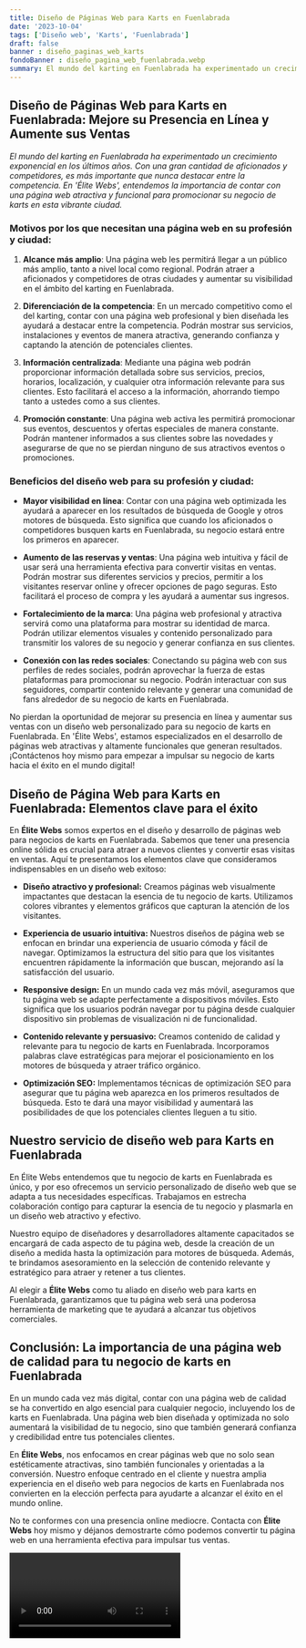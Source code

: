 ```yaml
---
title: Diseño de Páginas Web para Karts en Fuenlabrada
date: '2023-10-04'
tags: ['Diseño web', 'Karts', 'Fuenlabrada']
draft: false
banner : diseño_paginas_web_karts
fondoBanner : diseño_pagina_web_fuenlabrada.webp
summary: El mundo del karting en Fuenlabrada ha experimentado un crecimiento exponencial en los últimos años. Con una gran cantidad de aficionados y competidores, es más importante que nunca destacar entre la competencia. En 'Élite Webs', entendemos la importancia de contar con una página web atractiva y funcional para promocionar su negocio de karts en esta vibrante ciudad.
---
```


## Diseño de Páginas Web para Karts en Fuenlabrada: Mejore su Presencia en Línea y Aumente sus Ventas

*El mundo del karting en Fuenlabrada ha experimentado un crecimiento exponencial en los últimos años. Con una gran cantidad de aficionados y competidores, es más importante que nunca destacar entre la competencia. En 'Élite Webs', entendemos la importancia de contar con una página web atractiva y funcional para promocionar su negocio de karts en esta vibrante ciudad.*

### Motivos por los que necesitan una página web en su profesión y ciudad:

1. **Alcance más amplio**: Una página web les permitirá llegar a un público más amplio, tanto a nivel local como regional. Podrán atraer a aficionados y competidores de otras ciudades y aumentar su visibilidad en el ámbito del karting en Fuenlabrada.

2. **Diferenciación de la competencia**: En un mercado competitivo como el del karting, contar con una página web profesional y bien diseñada les ayudará a destacar entre la competencia. Podrán mostrar sus servicios, instalaciones y eventos de manera atractiva, generando confianza y captando la atención de potenciales clientes.

3. **Información centralizada**: Mediante una página web podrán proporcionar información detallada sobre sus servicios, precios, horarios, localización, y cualquier otra información relevante para sus clientes. Esto facilitará el acceso a la información, ahorrando tiempo tanto a ustedes como a sus clientes.

4. **Promoción constante**: Una página web activa les permitirá promocionar sus eventos, descuentos y ofertas especiales de manera constante. Podrán mantener informados a sus clientes sobre las novedades y asegurarse de que no se pierdan ninguno de sus atractivos eventos o promociones.

### Beneficios del diseño web para su profesión y ciudad:

- **Mayor visibilidad en línea**: Contar con una página web optimizada les ayudará a aparecer en los resultados de búsqueda de Google y otros motores de búsqueda. Esto significa que cuando los aficionados o competidores busquen karts en Fuenlabrada, su negocio estará entre los primeros en aparecer.

- **Aumento de las reservas y ventas**: Una página web intuitiva y fácil de usar será una herramienta efectiva para convertir visitas en ventas. Podrán mostrar sus diferentes servicios y precios, permitir a los visitantes reservar online y ofrecer opciones de pago seguras. Esto facilitará el proceso de compra y les ayudará a aumentar sus ingresos.

- **Fortalecimiento de la marca**: Una página web profesional y atractiva servirá como una plataforma para mostrar su identidad de marca. Podrán utilizar elementos visuales y contenido personalizado para transmitir los valores de su negocio y generar confianza en sus clientes.

- **Conexión con las redes sociales**: Conectando su página web con sus perfiles de redes sociales, podrán aprovechar la fuerza de estas plataformas para promocionar su negocio. Podrán interactuar con sus seguidores, compartir contenido relevante y generar una comunidad de fans alrededor de su negocio de karts en Fuenlabrada.

No pierdan la oportunidad de mejorar su presencia en línea y aumentar sus ventas con un diseño web personalizado para su negocio de karts en Fuenlabrada. En 'Élite Webs', estamos especializados en el desarrollo de páginas web atractivas y altamente funcionales que generan resultados. ¡Contáctenos hoy mismo para empezar a impulsar su negocio de karts hacia el éxito en el mundo digital!

<GifSeo />

<Cta />

## Diseño de Página Web para Karts en Fuenlabrada: Elementos clave para el éxito

En **Élite Webs** somos expertos en el diseño y desarrollo de páginas web para negocios de karts en Fuenlabrada. Sabemos que tener una presencia online sólida es crucial para atraer a nuevos clientes y convertir esas visitas en ventas. Aquí te presentamos los elementos clave que consideramos indispensables en un diseño web exitoso:

- **Diseño atractivo y profesional:** Creamos páginas web visualmente impactantes que destacan la esencia de tu negocio de karts. Utilizamos colores vibrantes y elementos gráficos que capturan la atención de los visitantes.

- **Experiencia de usuario intuitiva:** Nuestros diseños de página web se enfocan en brindar una experiencia de usuario cómoda y fácil de navegar. Optimizamos la estructura del sitio para que los visitantes encuentren rápidamente la información que buscan, mejorando así la satisfacción del usuario.

- **Responsive design:** En un mundo cada vez más móvil, aseguramos que tu página web se adapte perfectamente a dispositivos móviles. Esto significa que los usuarios podrán navegar por tu página desde cualquier dispositivo sin problemas de visualización ni de funcionalidad.

- **Contenido relevante y persuasivo:** Creamos contenido de calidad y relevante para tu negocio de karts en Fuenlabrada. Incorporamos palabras clave estratégicas para mejorar el posicionamiento en los motores de búsqueda y atraer tráfico orgánico.

- **Optimización SEO:** Implementamos técnicas de optimización SEO para asegurar que tu página web aparezca en los primeros resultados de búsqueda. Esto te dará una mayor visibilidad y aumentará las posibilidades de que los potenciales clientes lleguen a tu sitio.

## Nuestro servicio de diseño web para Karts en Fuenlabrada

En Élite Webs entendemos que tu negocio de karts en Fuenlabrada es único, y por eso ofrecemos un servicio personalizado de diseño web que se adapta a tus necesidades específicas. Trabajamos en estrecha colaboración contigo para capturar la esencia de tu negocio y plasmarla en un diseño web atractivo y efectivo.

Nuestro equipo de diseñadores y desarrolladores altamente capacitados se encargará de cada aspecto de tu página web, desde la creación de un diseño a medida hasta la optimización para motores de búsqueda. Además, te brindamos asesoramiento en la selección de contenido relevante y estratégico para atraer y retener a tus clientes.

Al elegir a **Élite Webs** como tu aliado en diseño web para karts en Fuenlabrada, garantizamos que tu página web será una poderosa herramienta de marketing que te ayudará a alcanzar tus objetivos comerciales.

## Conclusión: La importancia de una página web de calidad para tu negocio de karts en Fuenlabrada

En un mundo cada vez más digital, contar con una página web de calidad se ha convertido en algo esencial para cualquier negocio, incluyendo los de karts en Fuenlabrada. Una página web bien diseñada y optimizada no solo aumentará la visibilidad de tu negocio, sino que también generará confianza y credibilidad entre tus potenciales clientes.

En **Élite Webs**, nos enfocamos en crear páginas web que no solo sean estéticamente atractivas, sino también funcionales y orientadas a la conversión. Nuestro enfoque centrado en el cliente y nuestra amplia experiencia en el diseño web para negocios de karts en Fuenlabrada nos convierten en la elección perfecta para ayudarte a alcanzar el éxito en el mundo online.

No te conformes con una presencia online mediocre. Contacta con **Élite Webs** hoy mismo y déjanos demostrarte cómo podemos convertir tu página web en una herramienta efectiva para impulsar tus ventas.

<Video />

<CtaBot job='Karts' city='Fuenlabrada'/>

<Gmaps query='Fuenlabrada+españa+maps' />